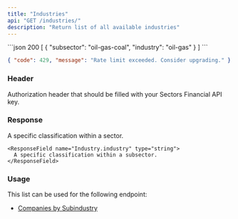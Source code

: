 ```yaml
---
title: "Industries"
api: "GET /industries/"
description: "Return list of all available industries"
---
```


<ResponseExample>
```json 200
[
  {
    "subsector": "oil-gas-coal",
    "industry": "oil-gas"
  }
]
```

```json 429
{ "code": 429, "message": "Rate limit exceeded. Consider upgrading." }
```

</ResponseExample>

### Header

<ParamField header="Authorization" type="string" required>
  Authorization header that should be filled with your Sectors Financial API
  key.
</ParamField>

### Response

<ResponseField name="payload" type="Industry[]">
  <Expandable title="properties">
    <ResponseField name="Industry.subsector" type="string">
      A specific classification within a sector.
    </ResponseField>

    <ResponseField name="Industry.industry" type="string">
      A specific classification within a subsector.
    </ResponseField>

  </Expandable>
</ResponseField>

### Usage

This list can be used for the following endpoint:

- [Companies by Subindustry](./companies-subindustry)
